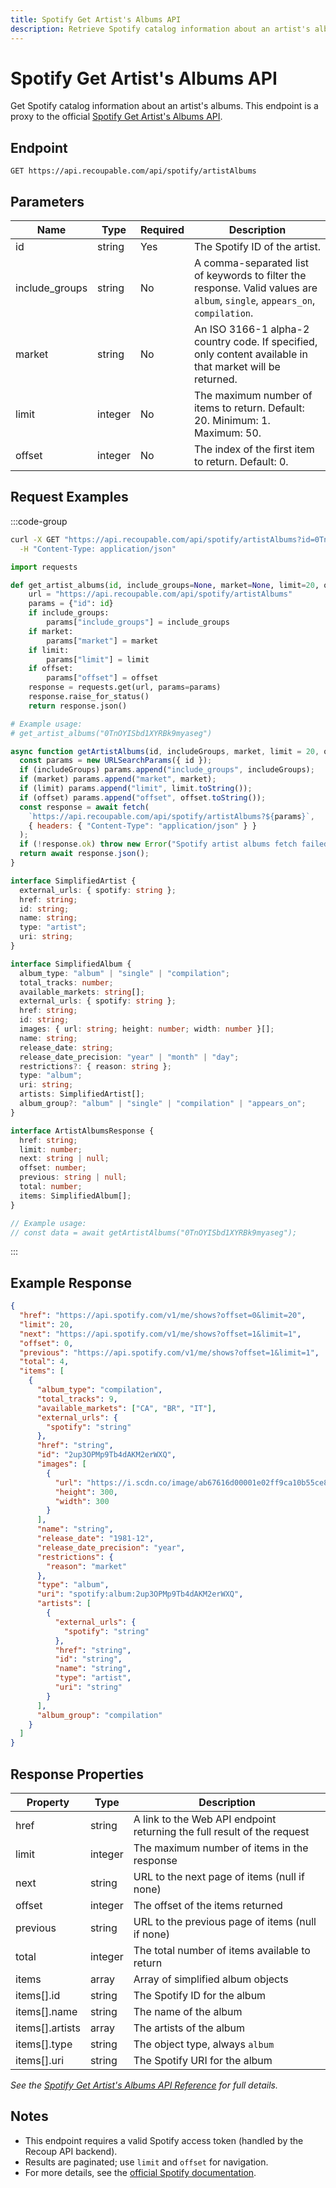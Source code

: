 ```yaml
---
title: Spotify Get Artist's Albums API
description: Retrieve Spotify catalog information about an artist's albums.
---
```


# Spotify Get Artist's Albums API

Get Spotify catalog information about an artist's albums. This endpoint is a proxy to the official [Spotify Get Artist's Albums API](https://developer.spotify.com/documentation/web-api/reference/get-an-artists-albums).

## Endpoint

```http
GET https://api.recoupable.com/api/spotify/artistAlbums
```

## Parameters

| Name            | Type    | Required | Description |
| --------------- | ------- | -------- | ----------- |
| id              | string  | Yes      | The Spotify ID of the artist. |
| include_groups  | string  | No       | A comma-separated list of keywords to filter the response. Valid values are `album`, `single`, `appears_on`, `compilation`. |
| market          | string  | No       | An ISO 3166-1 alpha-2 country code. If specified, only content available in that market will be returned. |
| limit           | integer | No       | The maximum number of items to return. Default: 20. Minimum: 1. Maximum: 50. |
| offset          | integer | No       | The index of the first item to return. Default: 0. |

## Request Examples

:::code-group

```bash [cURL]
curl -X GET "https://api.recoupable.com/api/spotify/artistAlbums?id=0TnOYISbd1XYRBk9myaseg&include_groups=single,appears_on&market=ES&limit=10&offset=5" \
  -H "Content-Type: application/json"
```

```python [Python]
import requests

def get_artist_albums(id, include_groups=None, market=None, limit=20, offset=0):
    url = "https://api.recoupable.com/api/spotify/artistAlbums"
    params = {"id": id}
    if include_groups:
        params["include_groups"] = include_groups
    if market:
        params["market"] = market
    if limit:
        params["limit"] = limit
    if offset:
        params["offset"] = offset
    response = requests.get(url, params=params)
    response.raise_for_status()
    return response.json()

# Example usage:
# get_artist_albums("0TnOYISbd1XYRBk9myaseg")
```

```javascript [JavaScript]
async function getArtistAlbums(id, includeGroups, market, limit = 20, offset = 0) {
  const params = new URLSearchParams({ id });
  if (includeGroups) params.append("include_groups", includeGroups);
  if (market) params.append("market", market);
  if (limit) params.append("limit", limit.toString());
  if (offset) params.append("offset", offset.toString());
  const response = await fetch(
    `https://api.recoupable.com/api/spotify/artistAlbums?${params}`,
    { headers: { "Content-Type": "application/json" } }
  );
  if (!response.ok) throw new Error("Spotify artist albums fetch failed");
  return await response.json();
}
```

```typescript [TypeScript]
interface SimplifiedArtist {
  external_urls: { spotify: string };
  href: string;
  id: string;
  name: string;
  type: "artist";
  uri: string;
}

interface SimplifiedAlbum {
  album_type: "album" | "single" | "compilation";
  total_tracks: number;
  available_markets: string[];
  external_urls: { spotify: string };
  href: string;
  id: string;
  images: { url: string; height: number; width: number }[];
  name: string;
  release_date: string;
  release_date_precision: "year" | "month" | "day";
  restrictions?: { reason: string };
  type: "album";
  uri: string;
  artists: SimplifiedArtist[];
  album_group?: "album" | "single" | "compilation" | "appears_on";
}

interface ArtistAlbumsResponse {
  href: string;
  limit: number;
  next: string | null;
  offset: number;
  previous: string | null;
  total: number;
  items: SimplifiedAlbum[];
}

// Example usage:
// const data = await getArtistAlbums("0TnOYISbd1XYRBk9myaseg");
```

:::

## Example Response

```json filename="Response"
{
  "href": "https://api.spotify.com/v1/me/shows?offset=0&limit=20",
  "limit": 20,
  "next": "https://api.spotify.com/v1/me/shows?offset=1&limit=1",
  "offset": 0,
  "previous": "https://api.spotify.com/v1/me/shows?offset=1&limit=1",
  "total": 4,
  "items": [
    {
      "album_type": "compilation",
      "total_tracks": 9,
      "available_markets": ["CA", "BR", "IT"],
      "external_urls": {
        "spotify": "string"
      },
      "href": "string",
      "id": "2up3OPMp9Tb4dAKM2erWXQ",
      "images": [
        {
          "url": "https://i.scdn.co/image/ab67616d00001e02ff9ca10b55ce82ae553c8228",
          "height": 300,
          "width": 300
        }
      ],
      "name": "string",
      "release_date": "1981-12",
      "release_date_precision": "year",
      "restrictions": {
        "reason": "market"
      },
      "type": "album",
      "uri": "spotify:album:2up3OPMp9Tb4dAKM2erWXQ",
      "artists": [
        {
          "external_urls": {
            "spotify": "string"
          },
          "href": "string",
          "id": "string",
          "name": "string",
          "type": "artist",
          "uri": "string"
        }
      ],
      "album_group": "compilation"
    }
  ]
}
```

## Response Properties

| Property        | Type    | Description |
| --------------- | ------- | ----------- |
| href            | string  | A link to the Web API endpoint returning the full result of the request |
| limit           | integer | The maximum number of items in the response |
| next            | string  | URL to the next page of items (null if none) |
| offset          | integer | The offset of the items returned |
| previous        | string  | URL to the previous page of items (null if none) |
| total           | integer | The total number of items available to return |
| items           | array   | Array of simplified album objects |
| items[].id      | string  | The Spotify ID for the album |
| items[].name    | string  | The name of the album |
| items[].artists | array   | The artists of the album |
| items[].type    | string  | The object type, always `album` |
| items[].uri     | string  | The Spotify URI for the album |

_See the [Spotify Get Artist's Albums API Reference](https://developer.spotify.com/documentation/web-api/reference/get-an-artists-albums) for full details._

## Notes

- This endpoint requires a valid Spotify access token (handled by the Recoup API backend).
- Results are paginated; use `limit` and `offset` for navigation.
- For more details, see the [official Spotify documentation](https://developer.spotify.com/documentation/web-api/reference/get-an-artists-albums).

